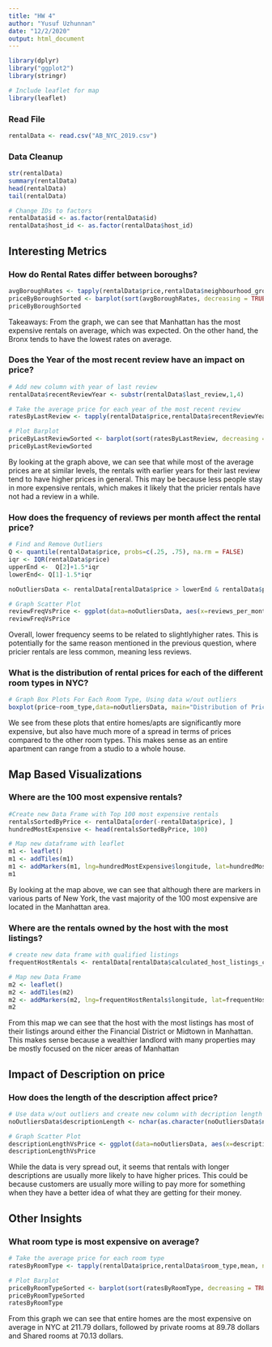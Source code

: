```yaml
---
title: "HW 4"
author: "Yusuf Uzhunnan"
date: "12/2/2020"
output: html_document
---
```


```r

library(dplyr)
library("ggplot2")
library(stringr)

# Include leaflet for map
library(leaflet)

```

### Read File
```r
rentalData <- read.csv("AB_NYC_2019.csv")
```

### Data Cleanup
```r
str(rentalData)
summary(rentalData)
head(rentalData)
tail(rentalData)

# Change IDs to factors
rentalData$id <- as.factor(rentalData$id)
rentalData$host_id <- as.factor(rentalData$host_id)
```


## Interesting Metrics

### How do Rental Rates differ between boroughs?
```r
avgBoroughRates <- tapply(rentalData$price,rentalData$neighbourhood_group,mean, na.rm = TRUE)
priceByBoroughSorted <- barplot(sort(avgBoroughRates, decreasing = TRUE))
priceByBoroughSorted
```
Takeaways: From the graph, we can see that Manhattan has the most expensive rentals on average, which was expected. On the other hand, the Bronx tends to have the lowest rates on average.

### Does the Year of the most recent review have an impact on price?
```r
# Add new column with year of last review
rentalData$recentReviewYear <- substr(rentalData$last_review,1,4)

# Take the average price for each year of the most recent review
ratesByLastReview <- tapply(rentalData$price,rentalData$recentReviewYear,mean, na.rm = TRUE)

# Plot Barplot
priceByLastReviewSorted <- barplot(sort(ratesByLastReview, decreasing = TRUE))
priceByLastReviewSorted
```
By looking at the graph above, we can see that while most of the average prices are at similar levels, the rentals with earlier years for their last review tend to have higher prices in general. This may be because less people stay in more expensive rentals, which makes it likely that the pricier rentals have not had a review in a while.

### How does the frequency of reviews per month affect the rental price?
```r
# Find and Remove Outliers
Q <- quantile(rentalData$price, probs=c(.25, .75), na.rm = FALSE)
iqr <- IQR(rentalData$price)
upperEnd <-  Q[2]+1.5*iqr   
lowerEnd<- Q[1]-1.5*iqr 

noOutliersData <- rentalData[rentalData$price > lowerEnd & rentalData$price < upperEnd, ]

# Graph Scatter Plot
reviewFreqVsPrice <- ggplot(data=noOutliersData, aes(x=reviews_per_month, y=price)) + geom_point(size=2, alpha=1)
reviewFreqVsPrice
```
Overall, lower frequency seems to be related to slightlyhigher rates. This is potentially for the same reason mentioned in the previous question, where pricier rentals are less common, meaning less reviews. 

### What is the distribution of rental prices for each of the different room types in NYC?
```r
# Graph Box Plots For Each Room Type, Using data w/out outliers
boxplot(price~room_type,data=noOutliersData, main="Distribution of Prices by Room Type", xlab="Room Type", ylab="Price")
```
We see from these plots that entire homes/apts are significantly more expensive, but also have much more of a spread in terms of prices compared to the other room types. This makes sense as an entire apartment can range from a studio to a whole house.

## Map Based Visualizations
### Where are the 100 most expensive rentals?
```r
#Create new Data Frame with Top 100 most expensive rentals
rentalsSortedByPrice <- rentalData[order(-rentalData$price), ]
hundredMostExpensive <- head(rentalsSortedByPrice, 100)

# Map new dataframe with leaflet
m1 <- leaflet()
m1 <- addTiles(m1)
m1 <- addMarkers(m1, lng=hundredMostExpensive$longitude, lat=hundredMostExpensive$latitude, popup="100 Most Expensive Rentals")
m1
```
By looking at the map above, we can see that although there are markers in various parts of New York, the vast majority of the 100 most expensive are located in the Manhattan area.

### Where are the rentals owned by the host with the most listings?
```r
# create new data frame with qualified listings
frequentHostRentals <- rentalData[rentalData$calculated_host_listings_count == max(rentalData$calculated_host_listings_count), ]

# Map new Data Frame
m2 <- leaflet()
m2 <- addTiles(m2)
m2 <- addMarkers(m2, lng=frequentHostRentals$longitude, lat=frequentHostRentals$latitude, popup="Rentals owned by the host with the most listings")
m2
```
From this map we can see that the host with the most listings has most of their listings around either the Financial District or Midtown in Manhattan. This makes sense because a wealthier landlord with many properties may be mostly focused on the nicer areas of Manhattan

## Impact of Description on price
### How does the length of the description affect price?
```r
# Use data w/out outliers and create new column with decription length
noOutliersData$descriptionLength <- nchar(as.character(noOutliersData$name))

# Graph Scatter Plot
descriptionLengthVsPrice <- ggplot(data=noOutliersData, aes(x=descriptionLength, y=price)) + geom_point(size=1, alpha=.6, colour="pink") + geom_smooth(method = "lm")
descriptionLengthVsPrice
```
While the data is very spread out, it seems that rentals with longer descriptions are usually more likely to have higher prices. This could be because customers are usually more willing to pay more for something when they have a better idea of what they are getting for their money.

## Other Insights
### What room type is most expensive on average?
```r
# Take the average price for each room type
ratesByRoomType <- tapply(rentalData$price,rentalData$room_type,mean, na.rm = TRUE)

# Plot Barplot
priceByRoomTypeSorted <- barplot(sort(ratesByRoomType, decreasing = TRUE))
priceByRoomTypeSorted
ratesByRoomType
```
From this graph we can see that entire homes are the most expensive on average in NYC at 211.79 dollars, followed by private rooms at 89.78 dollars and Shared rooms at 70.13 dollars.

